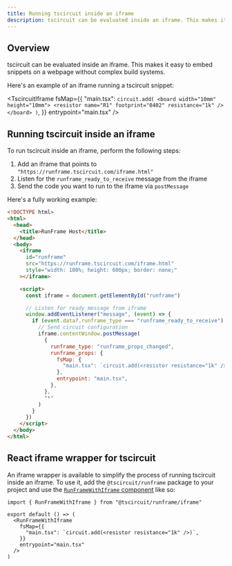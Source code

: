 ```yaml
---
title: Running tscircuit inside an iframe
description: tscircuit can be evaluated inside an iframe. This makes it easy to embed
---
```


## Overview

tscircuit can be evaluated inside an iframe. This makes it easy to embed
snippets on a webpage without complex build systems.

Here's an example of an iframe running a tscircuit snippet:


<TscircuitIframe
  fsMap={{
    "main.tsx": `circuit.add(
      <board width="10mm" height="10mm">
        <resistor name="R1" footprint="0402" resistance="1k" />
      </board>
    )`,
  }}
  entrypoint="main.tsx"
/>

## Running tscircuit inside an iframe

To run tscircuit inside an iframe, perform the following steps:

1. Add an iframe that points to `"https://runframe.tscircuit.com/iframe.html"`
2. Listen for the `runframe_ready_to_receive` message from the iframe
3. Send the code you want to run to the iframe via `postMessage`

Here's a fully working example:

```html
<!DOCTYPE html>
<html>
  <head>
    <title>RunFrame Host</title>
  </head>
  <body>
    <iframe
      id="runframe"
      src="https://runframe.tscircuit.com/iframe.html"
      style="width: 100%; height: 600px; border: none;"
    ></iframe>

    <script>
      const iframe = document.getElementById("runframe")

      // Listen for ready message from iframe
      window.addEventListener("message", (event) => {
        if (event.data?.runframe_type === "runframe_ready_to_receive") {
          // Send circuit configuration
          iframe.contentWindow.postMessage(
            {
              runframe_type: "runframe_props_changed",
              runframe_props: {
                fsMap: {
                  "main.tsx": `circuit.add(<resistor resistance="1k" />)`,
                },
                entrypoint: "main.tsx",
              },
            },
            "*"
          )
        }
      })
    </script>
  </body>
</html>
```

## React iframe wrapper for tscircuit

An iframe wrapper is available to simplify the process of running tscircuit
inside an iframe. To use it, add the `@tscircuit/runframe` package to your
project and use the [`RunFrameWithIframe` component](https://github.com/tscircuit/runframe/blob/main/lib/components/RunFrameWithIframe/RunFrameWithIframe.tsx) like so:

```tsx
import { RunFrameWithIframe } from "@tscircuit/runframe/iframe"

export default () => (
  <RunFrameWithIframe
    fsMap={{
      "main.tsx": `circuit.add(<resistor resistance="1k" />)`,
    }}
    entrypoint="main.tsx"
  />
)
```
